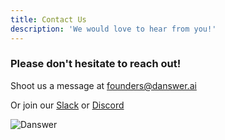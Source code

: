 ```yaml
---
title: Contact Us
description: 'We would love to hear from you!'
---
```


### Please don't hesitate to reach out!
Shoot us a message at [founders@danswer.ai](mailto:founders@danswer.ai)

Or join our [Slack](https://join.slack.com/t/danswer/shared_invite/zt-1u3h3ke3b-VGh1idW19R8oiNRiKBYv2w)
or [Discord](https://discord.gg/TDJ59cGV2X)

![Danswer](/logo/Danswer.png)
